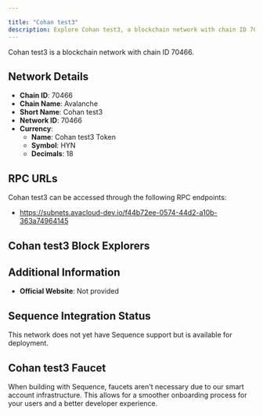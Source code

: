 ```yaml
---

title: "Cohan test3"
description: Explore Cohan test3, a blockchain network with chain ID 70466. Learn about its native currency, Cohan test3 Token, and how to interact with the network.
---
```




Cohan test3 is a blockchain network with chain ID 70466.

## Network Details

- **Chain ID**: 70466
- **Chain Name**: Avalanche
- **Short Name**: Cohan test3
- **Network ID**: 70466
- **Currency**: 
  - **Name**: Cohan test3 Token
  - **Symbol**: HYN
  - **Decimals**: 18

## RPC URLs

Cohan test3 can be accessed through the following RPC endpoints:

- https://subnets.avacloud-dev.io/f44b72ee-0574-44d2-a10b-363a74964145

## Cohan test3 Block Explorers



## Additional Information

- **Official Website**: Not provided

## Sequence Integration Status

This network does not yet have Sequence support but is available for deployment.

## Cohan test3 Faucet

When building with Sequence, faucets aren't necessary due to our smart account infrastructure. This allows for a smoother onboarding process for your users and a better developer experience.
